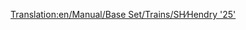 [[Translation:en/Manual/Base Set/Trains/SH∕Hendry '25']]
{{hu/Manual/Base Set/Trains/Navbox Mozdonyok}}
{{hu/Manual/Base Set/Trains/Vonatok|Típus=SH/Hendry "25"
|Name=[[File:en/Manual/Base Set/Trains/Shhendry25.png]]
|Cost=£17,578 ($35.156)
|Speed=128 km/h (80 mph)
|Weight=72 t
|Power=1,250 LE (932 kW)
|Annual=£1,447 ($2.894)
|Designed=1962
|Lifespan=18
|Capacity=N/A|Leírás=Ez az első nehéz teherrakomány vontatására alkalmas dízelmozdony. Gyengébb, mint az [[hu/Manual/Base Set/Trains/UU '37'|UU "37"]], alig jobb, mint a [[hu/Manual/Base Set/Trains/Ginzu 'A4'|Ginzu "A4"]], az  [[hu/Manual/Base Set/Trains/SH '8P'|SH "8P"]]-hez képest pedig a szerepe alárendelt. Könnyű vagy középsúlyos rakományhoz használatos leginkább, az "igásló" szerepét tölti be, hasonlóan, mint a játék kezdetén a [[hu/Manual/Base Set/Trains/Chaney 'Jubilee'|Chaney "Jubilee"]].

|Valósság=''British Rail 25'' sorozat
}}